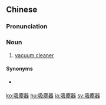 {{also|吸尘器}}
==Chinese==
{{zh-forms|s=吸尘器|type=21}}

===Pronunciation===
{{zh-pron
|m=xīchénqì
|c=kap1 can4 hei3
|cat=n
}}

===Noun===
{{zh-noun}}

# [[vacuum cleaner]] {{gloss|machine for cleaning}}

====Synonyms====
* {{qualifier|Hong Kong|Singapore}} {{zh-l|吸塵機}}

[[ko:吸塵器]]
[[hu:吸塵器]]
[[ja:吸塵器]]
[[sv:吸塵器]]
